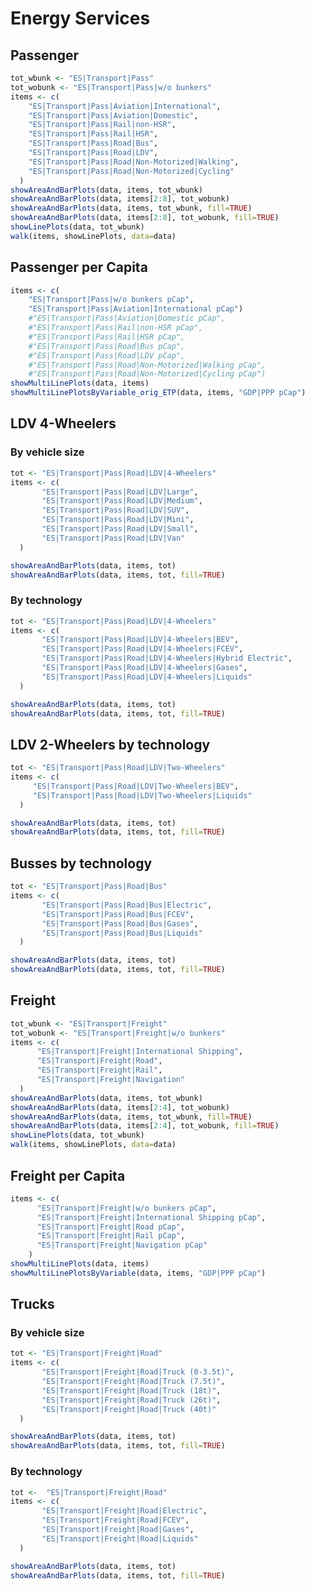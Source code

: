 # Energy Services
## Passenger
```r
tot_wbunk <- "ES|Transport|Pass"
tot_wobunk <- "ES|Transport|Pass|w/o bunkers"
items <- c(
    "ES|Transport|Pass|Aviation|International",
    "ES|Transport|Pass|Aviation|Domestic",
    "ES|Transport|Pass|Rail|non-HSR",
    "ES|Transport|Pass|Rail|HSR",
    "ES|Transport|Pass|Road|Bus",
    "ES|Transport|Pass|Road|LDV",
    "ES|Transport|Pass|Road|Non-Motorized|Walking",
    "ES|Transport|Pass|Road|Non-Motorized|Cycling"
  )
showAreaAndBarPlots(data, items, tot_wbunk)
showAreaAndBarPlots(data, items[2:8], tot_wobunk)
showAreaAndBarPlots(data, items, tot_wbunk, fill=TRUE)
showAreaAndBarPlots(data, items[2:8], tot_wobunk, fill=TRUE)
showLinePlots(data, tot_wbunk)
walk(items, showLinePlots, data=data)
```

## Passenger per Capita
```r

items <- c(
    "ES|Transport|Pass|w/o bunkers pCap",
    "ES|Transport|Pass|Aviation|International pCap")
    #"ES|Transport|Pass|Aviation|Domestic pCap",
    #"ES|Transport|Pass|Rail|non-HSR pCap",
    #"ES|Transport|Pass|Rail|HSR pCap",
    #"ES|Transport|Pass|Road|Bus pCap",
    #"ES|Transport|Pass|Road|LDV pCap",
    #"ES|Transport|Pass|Road|Non-Motorized|Walking pCap",
    #"ES|Transport|Pass|Road|Non-Motorized|Cycling pCap")
showMultiLinePlots(data, items)    
showMultiLinePlotsByVariable_orig_ETP(data, items, "GDP|PPP pCap")
```

## LDV 4-Wheelers 

### By vehicle size
```r
tot <- "ES|Transport|Pass|Road|LDV|4-Wheelers"
items <- c(
       "ES|Transport|Pass|Road|LDV|Large",
       "ES|Transport|Pass|Road|LDV|Medium",
       "ES|Transport|Pass|Road|LDV|SUV",
       "ES|Transport|Pass|Road|LDV|Mini",
       "ES|Transport|Pass|Road|LDV|Small",
       "ES|Transport|Pass|Road|LDV|Van"
  )

showAreaAndBarPlots(data, items, tot)
showAreaAndBarPlots(data, items, tot, fill=TRUE)
```

### By technology
```r
tot <- "ES|Transport|Pass|Road|LDV|4-Wheelers"
items <- c(
       "ES|Transport|Pass|Road|LDV|4-Wheelers|BEV",
       "ES|Transport|Pass|Road|LDV|4-Wheelers|FCEV",
       "ES|Transport|Pass|Road|LDV|4-Wheelers|Hybrid Electric",
       "ES|Transport|Pass|Road|LDV|4-Wheelers|Gases",
       "ES|Transport|Pass|Road|LDV|4-Wheelers|Liquids"
  )

showAreaAndBarPlots(data, items, tot)
showAreaAndBarPlots(data, items, tot, fill=TRUE)
```

## LDV 2-Wheelers by technology
```r
tot <- "ES|Transport|Pass|Road|LDV|Two-Wheelers"
items <- c(
     "ES|Transport|Pass|Road|LDV|Two-Wheelers|BEV",
     "ES|Transport|Pass|Road|LDV|Two-Wheelers|Liquids" 
  )

showAreaAndBarPlots(data, items, tot)
showAreaAndBarPlots(data, items, tot, fill=TRUE)
```

## Busses by technology
```r
tot <- "ES|Transport|Pass|Road|Bus"
items <- c(
       "ES|Transport|Pass|Road|Bus|Electric",
       "ES|Transport|Pass|Road|Bus|FCEV",
       "ES|Transport|Pass|Road|Bus|Gases",
       "ES|Transport|Pass|Road|Bus|Liquids" 
  )

showAreaAndBarPlots(data, items, tot)
showAreaAndBarPlots(data, items, tot, fill=TRUE)
```

## Freight
```r
tot_wbunk <- "ES|Transport|Freight"
tot_wobunk <- "ES|Transport|Freight|w/o bunkers"
items <- c(
      "ES|Transport|Freight|International Shipping",
      "ES|Transport|Freight|Road",
      "ES|Transport|Freight|Rail",
      "ES|Transport|Freight|Navigation"
  )
showAreaAndBarPlots(data, items, tot_wbunk)
showAreaAndBarPlots(data, items[2:4], tot_wobunk)
showAreaAndBarPlots(data, items, tot_wbunk, fill=TRUE)
showAreaAndBarPlots(data, items[2:4], tot_wobunk, fill=TRUE)
showLinePlots(data, tot_wbunk)
walk(items, showLinePlots, data=data)
```

## Freight per Capita
```r

items <- c(
      "ES|Transport|Freight|w/o bunkers pCap",
      "ES|Transport|Freight|International Shipping pCap",
      "ES|Transport|Freight|Road pCap",
      "ES|Transport|Freight|Rail pCap",
      "ES|Transport|Freight|Navigation pCap"
    )
showMultiLinePlots(data, items)    
showMultiLinePlotsByVariable(data, items, "GDP|PPP pCap")
```

## Trucks

### By vehicle size
```r
tot <- "ES|Transport|Freight|Road"
items <- c(
       "ES|Transport|Freight|Road|Truck (0-3.5t)",
       "ES|Transport|Freight|Road|Truck (7.5t)",
       "ES|Transport|Freight|Road|Truck (18t)",
       "ES|Transport|Freight|Road|Truck (26t)",
       "ES|Transport|Freight|Road|Truck (40t)"
  )

showAreaAndBarPlots(data, items, tot)
showAreaAndBarPlots(data, items, tot, fill=TRUE)
```

### By technology
```r
tot <-  "ES|Transport|Freight|Road"
items <- c(
       "ES|Transport|Freight|Road|Electric",
       "ES|Transport|Freight|Road|FCEV",
       "ES|Transport|Freight|Road|Gases",
       "ES|Transport|Freight|Road|Liquids"
  )

showAreaAndBarPlots(data, items, tot)
showAreaAndBarPlots(data, items, tot, fill=TRUE)
```
